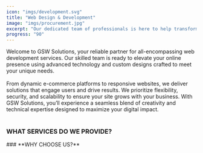 ```yaml
---
icon: "imgs/development.svg"
title: "Web Design & Development"
image: "imgs/procurement.jpg"
excerpt: "Our dedicated team of professionals is here to help transform your online presence with cutting-edge technology and innovative designs tailored to your needs."
progress: "90"
---
```


Welcome to GSW Solutions, your reliable partner for all-encompassing web development services. Our skilled team is ready to elevate your online presence using advanced technology and custom designs crafted to meet your unique needs. <br /><br />From dynamic e-commerce platforms to responsive websites, we deliver solutions that engage users and drive results. We prioritize flexibility, security, and scalability to ensure your site grows with your business. With GSW Solutions, you’ll experience a seamless blend of creativity and technical expertise designed to maximize your digital impact.
<br />
<br />
### **WHAT SERVICES DO WE PROVIDE?**
<WidgetsImg />
### **WHY CHOOSE US?**
<WidgetsIcon2 />
<br />
<Faqs />
